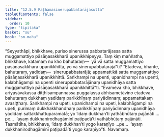 ```yaml
---
title: "12.5.9 Paṭhamasinerupabbatarājasutta"
tableOfContents: false
sidebar:
  order: 10
type: "tipitaka"
basket: "su"
book: "sn-maha"
---
```



<DynamicBreadcrumb />

<Division number="1119" book="sn-maha">

<Paragraph number="2399" book="sn-maha">
“Seyyathāpi, bhikkhave, puriso sinerussa pabbatarājassa satta muggamattiyo pāsāṇasakkharā upanikkhipeyya. Taṃ kiṃ maññatha, bhikkhave, katamaṃ nu kho bahutaraṃ—  yā vā satta muggamattiyo pāsāṇasakkharā upanikkhittā, yo vā sinerupabbatarājā”ti? “Etadeva, bhante, bahutaraṃ, yadidaṃ—  sinerupabbatarājā; appamattikā satta muggamattiyo pāsāṇasakkharā upanikkhittā. Saṅkhampi na upenti, upanidhampi na upenti, kalabhāgampi na upenti sinerupabbatarājānaṃ upanidhāya satta muggamattiyo pāsāṇasakkharā upanikkhittā”ti. “Evameva kho, bhikkhave, ariyasāvakassa diṭṭhisampannassa puggalassa abhisametāvino etadeva bahutaraṃ dukkhaṃ yadidaṃ parikkhīṇaṃ pariyādinnaṃ; appamattakaṃ avasiṭṭhaṃ. Saṅkhampi na upeti, upanidhampi na upeti, kalabhāgampi na upeti, purimaṃ dukkhakkhandhaṃ parikkhīṇaṃ pariyādinnaṃ upanidhāya yadidaṃ sattakkhattuparamatā; yo ‘idaṃ dukkhan’ti yathābhūtaṃ pajānāti …pe…  ‘ayaṃ dukkhanirodhagāminī paṭipadā’ti yathābhūtaṃ pajānāti.
</Paragraph>

<Paragraph number="2400" book="sn-maha">
Tasmātiha, bhikkhave, ‘idaṃ dukkhan’ti yogo karaṇīyo …pe…  ‘ayaṃ dukkhanirodhagāminī paṭipadā’ti yogo karaṇīyo”ti.

</Paragraph>
</Division>

<Paragraph number="2401" type="center" book="sn-maha">
Navamaṃ.
</Paragraph>